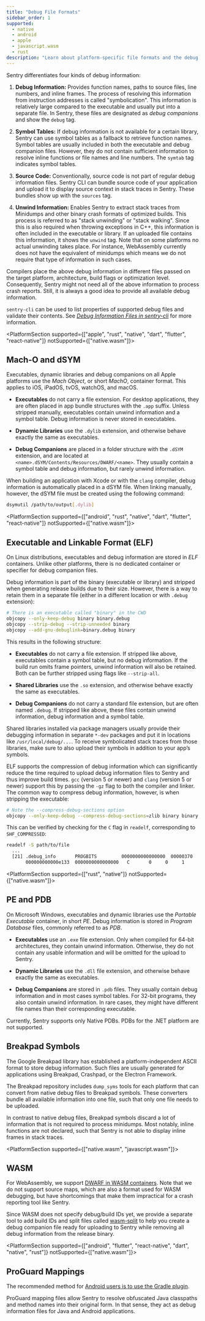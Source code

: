 ```yaml
---
title: "Debug File Formats"
sidebar_order: 1
supported:
  - native
  - android
  - apple
  - javascript.wasm
  - rust
description: "Learn about platform-specific file formats and the debug information they contain."
---
```


Sentry differentiates four kinds of debug information:

1. **Debug Information:** Provides function names, paths to source files, line
  numbers, and inline frames. The process of resolving this information from
  instruction addresses is called "symbolication". This information is
  relatively large compared to the executable and usually put into a separate
  file. In Sentry, these files are designated as _debug companions_ and show the
  `debug` tag.

2. **Symbol Tables:** If debug information is not available for a certain
  library, Sentry can use symbol tables as a fallback to retrieve function
  names. Symbol tables are usually included in both the executable and debug
  companion files. However, they do not contain sufficient information to
  resolve inline functions or file names and line numbers. The `symtab` tag
  indicates symbol tables.

3. **Source Code:** Conventionally, source code is not part of regular debug
  information files. Sentry CLI can bundle source code of your application and
  upload it to display source context in stack traces in Sentry. These bundles
  show up with the `sources` tag.

4. **Unwind Information:** Enables Sentry to extract stack traces from Minidumps
  and other binary crash formats of optimized builds. This process is referred
  to as "stack unwinding" or "stack walking". Since this is also required when
  throwing exceptions in C++, this information is often included in the
  executable or library. If an uploaded file contains this information, it shows
  the `unwind` tag. Note that on some platforms no actual unwinding takes place.
  For instance, WebAssembly currently does not have the equivalent of minidumps
  which means we do not require that type of information in such cases.

Compilers place the above debug information in different files passed on the
target platform, architecture, build flags or optimization level. Consequently,
Sentry might not need all of the above information to process crash reports.
Still, it is always a good idea to provide all available debug information.

`sentry-cli` can be used to list properties of supported debug files and
validate their contents. See [_Debug Information Files in sentry-cli_](/product/cli/dif/) for more information.

<PlatformSection supported={["apple", "rust", "native", "dart", "flutter", "react-native"]} notSupported={["native.wasm"]}>

## Mach-O and dSYM

Executables, dynamic libraries and debug companions on all Apple platforms use
the _Mach Object_, or short _MachO_, container format. This applies to iOS,
iPadOS, tvOS, watchOS, and macOS.

- **Executables** do not carry a file extension. For desktop applications, they
  are often placed in app bundle structures with the `.app` suffix. Unless
  stripped manually, executables contain unwind information and a symbol table.
  Debug information is never stored in executables.

- **Dynamic Libraries** use the `.dylib` extension, and otherwise behave exactly
  the same as executables.

- **Debug Companions** are placed in a folder structure with the `.dSYM`
  extension, and are located at `<name>.dSYM/Contents/Resources/DWARF/<name>`.
  They usually contain a symbol table and debug information, but rarely unwind
  information.

When building an application with Xcode or with the `clang` compiler, debug
information is automatically placed in a dSYM file. When linking manually,
however, the dSYM file must be created using the following command:

```bash
dsymutil /path/to/output[.dylib]
```

</PlatformSection>

<PlatformSection supported={["android", "rust", "native", "dart", "flutter", "react-native"]} notSupported={["native.wasm"]}>

## Executable and Linkable Format (ELF)

On Linux distributions, executables and debug information are stored in _ELF_
containers. Unlike other platforms, there is no dedicated container or specifier
for debug companion files.

Debug information is part of the binary (executable or library) and stripped
when generating release builds due to their size. However, there is a way to
retain them in a separate file (either in a different location or with `.debug`
extension):

```bash
# There is an executable called "binary" in the CWD
objcopy --only-keep-debug binary binary.debug
objcopy --strip-debug --strip-unneeded binary
objcopy --add-gnu-debuglink=binary.debug binary
```

This results in the following structure:

- **Executables** do not carry a file extension. If stripped like above,
  executables contain a symbol table, but no debug information. If the build
  run omits frame pointers, unwind information will also be retained. Both can
  be further stripped using flags like `--strip-all`.

- **Shared Libraries** use the `.so` extension, and otherwise behave exactly
  the same as executables.

- **Debug Companions** do not carry a standard file extension, but are often
  named `.debug`. If stripped like above, these files contain unwind
  information, debug information and a symbol table.

Shared libraries installed via package managers usually provide their debugging
information in separate `*-dev` packages and put it in locations like
`/usr/local/debug/...`. To receive symbolicated stack traces from those
libraries, make sure to also upload their symbols in addition to your app’s
symbols.

ELF supports the compression of debug information which can significantly reduce
the time required to upload debug information files to Sentry and thus improve
build times. `gcc` (version 5 or newer) and `clang` (version 5 or newer) support
this by passing the `-gz` flag to both the compiler and linker. The common way
to compress debug information, however, is when stripping the executable:

```bash
# Note the --compress-debug-sections option
objcopy --only-keep-debug --compress-debug-sections=zlib binary binary.debug
```

This can be verified by checking for the `C` flag in `readelf`, corresponding to
`SHF_COMPRESSED`:

```bash
readelf -S path/to/file
  ...
  [21] .debug_info       PROGBITS         0000000000000000  00000370
       000000000000e133  0000000000000000   C       0     0     1
```

</PlatformSection>

<PlatformSection supported={["rust", "native"]} notSupported={["native.wasm"]}>

## PE and PDB

On Microsoft Windows, executables and dynamic libraries use the _Portable
Executable_ container, in short _PE_. Debug information is stored in _Program
Database_ files, commonly referred to as _PDB_.

- **Executables** use an `.exe` file extension. Only when compiled for 64-bit
  architectures, they contain unwind information. Otherwise, they do not contain
  any usable information and will be omitted for the upload to Sentry.

- **Dynamic Libraries** use the `.dll` file extension, and otherwise behave
  exactly the same as executables.

- **Debug Companions** are stored in `.pdb` files. They usually contain debug
  information and in most cases symbol tables. For 32-bit programs, they also
  contain unwind information. In rare cases, they might have different file
  names than their corresponding executable.

<Note>

Currently, Sentry supports only Native PDBs. PDBs for the .NET platform are not supported.

</Note>

## Breakpad Symbols

The Google Breakpad library has established a platform-independent ASCII format
to store debug information. Such files are usually generated for applications
using Breakpad, Crashpad, or the Electron Framework.

The Breakpad repository includes `dump_syms` tools for each platform that can
convert from native debug files to Breakpad symbols. These converters bundle all
available information into one file, such that only one file needs to be
uploaded.

In contrast to native debug files, Breakpad symbols discard a lot of information
that is not required to process minidumps. Most notably, inline functions are
not declared, such that Sentry is not able to display inline frames in stack
traces.

</PlatformSection>

<PlatformSection supported={["native.wasm", "javascript.wasm"]}>

## WASM

For WebAssembly, we support [DWARF in WASM containers](https://yurydelendik.github.io/webassembly-dwarf/).
Note that we do not support source maps, which are also a format used for WASM
debugging, but have shortcomings that make them impractical for a crash reporting
tool like Sentry.

Since WASM does not specify debug/build IDs yet, we provide a separate tool to
add build IDs and split files called [wasm-split](https://github.com/getsentry/symbolicator/tree/master/wasm-split)
to help you create a debug companion file ready for uploading to Sentry
while removing all debug information from the release binary.

</PlatformSection>

<PlatformSection supported={["android", "flutter", "react-native", "dart", "native", "rust"]} notSupported={["native.wasm"]}>

## ProGuard Mappings

<Note>

The recommended method for [Android users is to use the Gradle plugin](/platforms/android/proguard/).

</Note>

ProGuard mapping files allow Sentry to resolve obfuscated Java classpaths and
method names into their original form. In that sense, they act as debug
information files for Java and Android applications.

</PlatformSection>
